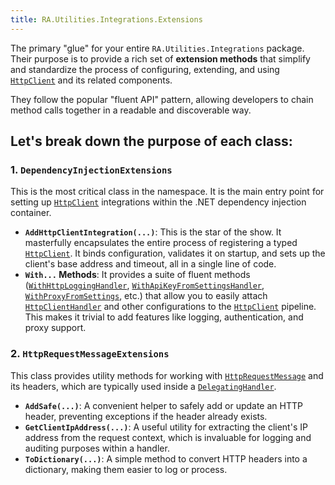 ```yaml
---
title: RA.Utilities.Integrations.Extensions
---
```


The primary "glue" for your entire `RA.Utilities.Integrations` package.
Their purpose is to provide a rich set of **extension methods** that simplify and standardize the process of configuring, extending,
and using [`HttpClient`](https://learn.microsoft.com/en-us/dotnet/api/system.net.http.httpclient) and its related components.

They follow the popular "fluent API" pattern, allowing developers to chain method calls together in a readable and discoverable way.

## Let's break down the purpose of each class:

### 1. `DependencyInjectionExtensions`
This is the most critical class in the namespace.
It is the main entry point for setting up [`HttpClient`](https://learn.microsoft.com/en-us/dotnet/api/system.net.http.httpclient)
integrations within the .NET dependency injection container.

  * **`AddHttpClientIntegration(...)`**:
  This is the star of the show. It masterfully encapsulates the entire process of registering a typed
  [`HttpClient`](https://learn.microsoft.com/en-us/dotnet/api/system.net.http.httpclient).
  It binds configuration, validates it on startup, and sets up the client's base address and timeout, all in a single line of code.
  * **`With...` Methods**:
  It provides a suite of fluent methods ([`WithHttpLoggingHandler`](./DependencyInjectionExtensions.md#withhttplogginghandler),
  [`WithApiKeyFromSettingsHandler`](./DependencyInjectionExtensions.md#withapikeyfromsettingshandlertsettings), [`WithProxyFromSettings`](#), etc.)
  that allow you to easily attach [`HttpClientHandler`](https://learn.microsoft.com/en-us/dotnet/api/system.net.http.httpclienthandler)
  and other configurations to the [`HttpClient`](https://learn.microsoft.com/en-us/dotnet/api/system.net.http.httpclient) pipeline.
  This makes it trivial to add features like logging, authentication, and proxy support.

### 2. `HttpRequestMessageExtensions`
This class provides utility methods for working with [`HttpRequestMessage`](https://learn.microsoft.com/en-us/dotnet/api/system.net.http.httprequestmessage)
and its headers, which are typically used inside a [`DelegatingHandler`](https://learn.microsoft.com/en-us/dotnet/api/system.net.http.delegatinghandler).

  * **`AddSafe(...)`**:
  A convenient helper to safely add or update an HTTP header, preventing exceptions if the header already exists.
  * **`GetClientIpAddress(...)`**:
  A useful utility for extracting the client's IP address from the request context, which is invaluable for logging and auditing purposes within a handler.
  * **`ToDictionary(...)`**:
  A simple method to convert HTTP headers into a dictionary, making them easier to log or process.

<br />
<br />


<DocCardList />
